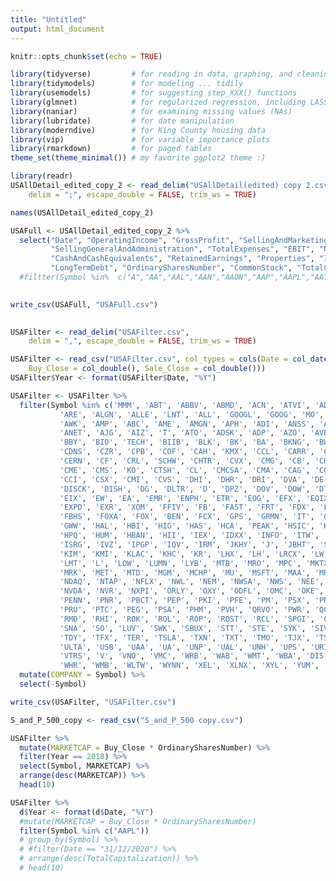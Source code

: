 ```yaml
---
title: "Untitled"
output: html_document
---
```


```r
knitr::opts_chunk$set(echo = TRUE)
```

```r
library(tidyverse)         # for reading in data, graphing, and cleaning
library(tidymodels)        # for modeling ... tidily
library(usemodels)         # for suggesting step_XXX() functions
library(glmnet)            # for regularized regression, including LASSO
library(naniar)            # for examining missing values (NAs)
library(lubridate)         # for date manipulation
library(moderndive)        # for King County housing data
library(vip)               # for variable importance plots
library(rmarkdown)         # for paged tables
theme_set(theme_minimal()) # my favorite ggplot2 theme :)
```

```r
library(readr)
USAllDetail_edited_copy_2 <- read_delim("USAllDetail(edited) copy 2.csv", 
    delim = ";", escape_double = FALSE, trim_ws = TRUE)
```

```r
names(USAllDetail_edited_copy_2)
```

```r
USAFull <- USAllDetail_edited_copy_2 %>% 
  select("Date", "OperatingIncome", "GrossProfit", "SellingAndMarketingExpense", "OperatingRevenue", "TotalRevenue",
         "SellingGeneralAndAdministration", "TotalExpenses", "EBIT", "NetIncome", "AccountsPayable", 
         "CashAndCashEquivalents", "RetainedEarnings", "Properties", "Inventory", "ShareIssued", "AccountsReceivable", 
         "LongTermDebt", "OrdinarySharesNumber", "CommonStock", "TotalCapitalization",  "Symbol" , "Exchange", "Buy_Close", "Sale_Close") 
  #filtter(Symbol %in%  c("A","AA","AAL","AAN","AAON","AAP","AAPL","AAT","AAWW","ABBV","ABC","ABCB","ABG","ABM","ABMD","ABR","ABT","ABTX","ABUS","ACA","ACAD","ACBI","ACC","ACCD","ACCO","ACEL","ACGL","ACHC","ACI","ACIW","ACLS","ACM","ACN","ACRE","ACRS","ADBE","ADC","ADGI","ADI","ADM","ADNT","ADP","ADPT","ADS","ADSK","ADT","ADTN","ADUS","ADV","AEE","AEIS","AEL","AEO","AEP","AERI","AES","AEVA","AFG","AFIN","AFL","AFMD","AGCO","AGEN","AGIO","AGL","AGLE","AGM","AGNC","AGO","AGR","AGTI","AGX","AGYS","AHCO","AHH","AHT","AI","AIG","AIMC","AIN","AIR","AIRC","AIT","AIV","AIZ","AJG","AJRD","AKAM","AKBA","AKR","AKRO","AKTS","AL","ALB","ALBO","ALDX","ALE","ALEC","ALEX","ALG","ALGM","ALGN","ALGS","ALGT","ALHC","ALK","ALKS","ALL","ALLE","ALLK","ALLO","ALLY","ALNY","ALRM","ALRS","ALSN","ALT","ALTG","ALTO","ALTR","ALVR","ALX","ALXO","AM","AMAT","AMBA","AMBC","AMBP","AMC","AMCR","AMCX","AMD","AME","AMED","AMEH","AMG","AMGN","AMH","AMK","AMKR","AMN","AMOT","AMP","AMPE","AMPH","AMRC","AMRK","AMRS","AMRX","AMSC","AMSF","AMSWA","AMT","AMTB","AMTI","AMTX","AMWD","AMWL","AMZN","AN","ANAB","ANAT","ANDE","ANET","ANF","ANGO","ANIK","ANIP","ANNX","ANSS","ANTM","AON","AOS","AOSL","AOUT","APA","APAM","APD","APEI","APG","APH","APLE","APLS","APLT","APO","APOG","APPF","APPH","APPN","APPS","APR","APTS","APTV","APYX","AQUA","AR","ARAY","ARCB","ARCH","ARCT","ARDX","ARE","ARES","ARGO","ARI","ARKO","ARLO","ARMK","ARNA","ARNC","AROC","AROW","ARQT","ARR","ARRY","ARVN","ARW","ARWR","ASAN","ASB","ASGN","ASH","ASIX","ASO","ASPN","ASTE","ASXC","ATEC","ATEN","ATEX","ATGE","ATH","ATHA","ATHX","ATI","ATKR","ATNI","ATNX","ATO","ATOM","ATOS","ATR","ATRA","ATRC","ATRI","ATRO","ATRS","ATSG","ATUS","ATVI","AUB","AUD","AVA","AVAH","AVAV","AVB","AVD","AVGO","AVID","AVIR","AVLR","AVNS","AVNT","AVNW","AVO","AVRO","AVT","AVTR","AVXL","AVY","AVYA","AWH","AWI","AWK","AWR","AX","AXGN","AXL","AXNX","AXON","AXP","AXS","AXSM","AXTA","AXTI","AYI","AYX","AZEK","AZO","AZPN","AZZ","B","BA","BAC","BAH","BALY","BANC","BAND","BANF","BANR","BATRA","BATRK","BAX","BBBY","BBIO","BBSI","BBWI","BBY","BC","BCAB","BCC","BCO","BCOR","BCOV","BCPC","BCRX","BDC","BDN","BDSI","BDX","BE","BEAM","BECN","BEN","BEPC","BERY","BF.A","BFAM","BF.B","BFC","BFLY","BFS","BFST","BG","BGCP","BGFV","BGS","BHB","BHE","BHF","BHG","BHLB","BHVN","BIG","BIGC","BIIB","BILL","BIO","BIPC","BJ","BJRI","BK","BKD","BKE","BKH","BKI","BKNG","BKR","BKU","BL","BLBD","BLD","BLDR","BLFS","BLFY","BLI","BLK","BLKB","BLL","BLMN","BLNK","BLUE","BLX","BMI","BMRC","BMRN","BMTC","BMY","BNED","BNFT","BNGO","BNL","BOH","BOKF","BOMN","BOOM","BOOT","BOX","BPMC","BPOP","BR","BRBR","BRC","BRK.B","BRKL","BRKR","BRKS","BRMK","BRO","BRP","BRSP","BRX","BRY","BSIG","BSRR","BSX","BSY","BTAI","BTRS","BTU","BTX","BURL","BUSE","BV","BVH","BW","BWA","BWB","BWXT","BX","BXC","BXMT","BXP","BY","BYD","BYND","BYRN","BYSI","BZH","C","CABO","CAC","CACC","CACI","CADE","CAG","CAH","CAI","CAKE","CAL","CALM","CALX","CAMP","CAR","CARA","CARG","CARR","CARS","CASH","CASS","CASY","CAT","CATC","CATO","CATY","CB","CBOE","CBRE","CBRL","CBSH","CBT","CBTX","CBU","CBZ","CC","CCCC","CCF","CCI","CCK","CCL","CCMP","CCNE","CCO","CCOI","CCRN","CCS","CCSI","CCXI","CDAK","CDAY","CDE","CDEV","CDK","CDLX","CDMO","CDNA","CDNS","CDW","CDXC","CDXS","CE","CEIX","CELH","CENT","CENTA","CENX","CERE","CERN","CERS","CERT","CEVA","CF","CFB","CFFN","CFG","CFR","CFX","CG","CGEM","CGNX","CHCO","CHCT","CHD","CHDN","CHE","CHEF","CHGG","CHH","CHK","CHNG","CHPT","CHRS","CHRW","CHS","CHTR","CHUY","CHX","CI","CIEN","CIM","CINF","CIO","CIR","CIT","CIVB","CL","CLAR","CLBK","CLDT","CLDX","CLF","CLFD","CLH","CLI","CLNE","CLPT","CLR","CLSK","CLVS","CLVT","CLW","CLX","CMA","CMBM","CMC","CMCO","CMCSA","CME","CMG","CMI","CMP","CMPR","CMRE","CMRX","CMS","CMTL","CNA","CNC","CNDT","CNK","CNM","CNMD","CNNE","CNO","CNOB","CNP","CNR","CNS","CNSL","CNTY","CNX","CNXC","CNXN","COF","COGT","COHR","COHU","COKE","COLB","COLD","COLL","COLM","COMM","CONE","CONN","COO","COOK","COOP","COP","COR","CORT","COST","COTY","COUP","COUR","COWN","CPA","CPB","CPE","CPF","CPK","CPLG","CPRI","CPRT","CPRX","CPS","CPSI","CPT","CR","CRAI","CRBU","CRC","CRI","CRIS","CRK","CRL","CRM","CRMT","CRNC","CRNX","CROX","CRS","CRSR","CRTX","CRUS","CRVL","CRWD","CRY","CSCO","CSGP","CSGS","CSII","CSL","CSR","CSSE","CSTL","CSTM","CSTR","CSV","CSWI","CSX","CTAS","CTBI","CTKB","CTLP","CTLT","CTMX","CTOS","CTRA","CTRE","CTRN","CTS","CTSH","CTSO","CTT","CTVA","CTXR","CTXS","CUBE","CUBI","CUE","CURI","CURO","CUTR","CUZ","CVA","CVAC","CVBF","CVCO","CVET","CVGW","CVI","CVLG","CVLT","CVM","CVNA","CVS","CVX","CW","CWEN","CWE.A","CWH","CWK","CWST","CWT","CXP","CXW","CYH","CYRX","CYTK","CZNC","CZR","D","DAL","DAN","DAR","DASH","DBD","DBI","DBRG","DBX","DCI","DCO","DCOM","DCPH","DCT","DD","DDD","DDOG","DDS","DE","DEA","DECK","DEI","DELL","DEN","DENN","DFIN","DFS","DG","DGII","DGX","DHC","DHI","DHIL","DHR","DHT","DIN","DIOD","DIS","DISCA","DISCK","DISH","DJCO","DK","DKNG","DKS","DLB","DLR","DLTR","DLX","DM","DMRC","DMTK","DNB","DNLI","DNMR","DNOW","DOC","DOCN","DOCU","DOMO","DOOR","DORM","DOV","DOW","DOX","DPZ","DRE","DRH","DRI","DRNA","DRQ","DRRX","DRVN","DSEY","DSGN","DSKE","DSP","DSPG","DT","DTE","DTIL","DTM","DUK","DV","DVA","DVAX","DVN","DX","DXC","DXCM","DXPE","DY","DYN","DZSI","EA","EAF","EAR","EAT","EB","EBAY","EBC","EBF","EBIX","EBS","EBSB","EBTC","ECHO","ECL","ECOL","ECOM","ECPG","ECVT","ED","EDIT","EEFT","EFC","EFSC","EFX","EGBN","EGHT","EGLE","EGP","EGRX","EHC","EHTH","EIG","EIX","EL","ELAN","ELF","ELS","ELY","EME","EMKR","EMN","EMR","ENDP","ENPH","ENR","ENS","ENSG","ENTA","ENTG","ENV","ENVA","EOG","EOLS","EOSE","EPAC","EPAM","EPAY","EPC","EPR","EPRT","EPZM","EQBK","EQC","EQH","EQIX","EQR","EQT","ERAS","ERIE","ERII","ES","ESE","ESGC","ESGR","ESI","ESNT","ESPR","ESRT","ESS","ESTC","ETD","ETN","ETR","ETRN","ETSY","ETWO","EVBG","EVC","EVER","EVH","EVLO","EVOP","EVR","EVRG","EVRI","EVTC","EW","EWBC","EWTX","EXAS","EXC","EXEL","EXLS","EXP","EXPD","EXPE","EXPI","EXPO","EXR","EXTR","EYE","EZPW","F","FA","FAF","FANG","FARO","FAST","FATE","FB","FBC","FBHS","FBK","FBMS","FBNC","FBP","FBRT","FBRX","FC","FCBC","FCEL","FCF","FCFS","FCN","FCNCA","FCPT","FCX","FDMT","FDP","FDS","FDX","FE","FELE","FFBC","FFIC","FFIN","FFIV","FFWM","FGEN","FHB","FHI","FHN","FIBK","FICO","FIGS","FIS","FISI","FISV","FITB","FIVE","FIVN","FIX","FIZZ","FL","FLDM","FLGT","FLIC","FLL","FLO","FLOW","FLR","FLS","FLT","FLWS","FLXN","FLYW","FMBH","FMBI","FMC","FMNB","FMTX","FN","FNB","FND","FNF","FNKO","FOA","FOCS","FOE","FOLD","FOR","FORM","FORR","FOSL","FOUR","FOX","FOXA","FOXF","FPI","FR","FRC","FREE","FRG","FRME","FRO","FROG","FRPH","FRPT","FRST","FRT","FRTA","FSLR","FSLY","FSP","FSR","FSS","FTDR","FTNT","FTV","FUBO","FUL","FULC","FULT","FUV","FWONA","FWONK","FWRD","G","GABC","GAN","GATO","GATX","GBCI","GBIO","GBT","GBX","GCI","GCMG","GCO","GCP","GD","GDDY","GDEN","GDOT","GDYN","GE","GEF","GEF.B","GEO","GERN","GES","GEVO","GFF","GGG","GH","GHC","GIC","GIII","GILD","GIS","GKOS","GL","GLDD","GLNG","GLOB","GLPI","GLT","GLW","GM","GME","GMED","GMRE","GMS","GNK","GNL","GNOG","GNRC","GNTX","GNUS","GNW","GO","GOCO","GOEV","GOGO","GOLF","GOOD","GOOG","GOOGL","GOSS","GPC","GPI","GPK","GPMT","GPN","GPRE","GPRO","GPS","GRBK","GRC","GRMN","GRPN","GRTS","GRWG","GS","GSAT","GSBC","GSHD","GSKY","GT","GTES","GTHX","GTLS","GTN","GTS","GTY","GVA","GWB","GWRE","GWW","GXO","H","HA","HAE","HAFC","HAIN","HAL","HALO","HAS","HASI","HAYN","HAYW","HBAN","HBI","HBIO","HBNC","HCA","HCAT","HCC","HCCI","HCI","HCKT","HCSG","HD","HE","HEAR","HEES","HEI","HEI.A","HELE","HES","HFC","HFWA","HGEN","HGV","HHC","HI","HIBB","HIFS","HIG","HII","HIW","HL","HLF","HLI","HLIO","HLIT","HLNE","HLT","HLX","HMHC","HMN","HMST","HNGR","HNI","HOFT","HOG","HOLX","HOMB","HON","HONE","HOPE","HOV","HP","HPE","HPP","HPQ","HQY","HR","HRB","HRC","HRI","HRL","HRMY","HRTX","HSC","HSIC","HSII","HSKA","HST","HSTM","HSY","HT","HTA","HTBI","HTBK","HTH","HTLD","HTLF","HUBB","HUBG","HUBS","HUM","HUN","HURN","HVT","HWC","HWKN","HWM","HXL","HY","HYFM","HYLN","HZNP","HZO","IAA","IAC","IART","IBCP","IBIO","IBKR","IBM","IBOC","IBP","IBRX","IBTX","ICAD","ICE","ICFI","ICHR","ICPT","ICUI","ICVX","IDA","IDCC","IDEX","IDT","IDXX","IDYA","IESC","IEX","IFF","IGMS","IGT","IHRT","IIIN","IIIV","IIPR","IIVI","ILMN","ILPT","IMAX","IMGN","IMKTA","IMVT","IMXI","INBX","INCY","INDB","INDT","INFN","INFO","INGN","INGR","INN","INNV","INO","INOV","INSG","INSM","INSP","INSW","INT","INTC","INTU","INVA","INVE","INVH","IONS","IOSP","IOVA","IP","IPAR","IPG","IPGP","IPI","IQV","IR","IRBT","IRDM","IRM","IRT","IRTC","IRWD","ISBC","ISEE","ISRG","IT","ITCI","ITGR","ITOS","ITRI","ITT","ITW","IVR","IVZ","J","JACK","JAMF","JAZZ","JBGS","JBHT","JBL","JBLU","JBSS","JBT","JCI","JEF","JELD","JHG","JJSF","JKHY","JLL","JNJ","JNPR","JOE","JOUT","JPM","JRVR","JW.A","JWN","JYNT","K","KAI","KALU","KALV","KAMN","KAR","KBAL","KBH","KBR","KDMN","KDNY","KDP","KE","KELYA","KEX","KEY","KEYS","KFRC","KFY","KHC","KIDS","KIM","KKR","KLAC","KLIC","KMB","KMI","KMPH","KMPR","KMT","KMX","KN","KNSA","KNSL","KNTE","KNX","KO","KOD","KODK","KOP","KOPN","KOS","KPTI","KR","KRA","KRC","KREF","KRG","KRNY","KRO","KRON","KROS","KRTX","KRYS","KSS","KSU","KTB","KTOS","KURA","KW","KWR","KYMR","L","LAD","LADR","LAMR","LANC","LAND","LASR","LAUR","LAW","LAZ","LBAI","LBRDA","LBRDK","LBRT","LC","LCII","LCTX","LDOS","LE","LEA","LECO","LEG","LEN","LEN.B","LESL","LEU","LFST","LFUS","LGF.A","LGF.B","LGIH","LGND","LH","LHCG","LHX","LII","LILA","LILAK","LIND","LITE","LIVN","LKFN","LKQ","LL","LLNW","LLY","LMAT","LMND","LMNR","LMT","LNC","LNG","LNN","LNT","LNTH","LOB","LOCO","LOPE","LORL","LOVE","LOW","LPG","LPI","LPLA","LPRO","LPSN","LPX","LQDT","LRCX","LRN","LSCC","LSI","LSTR","LSXMA","LSXMK","LTC","LTHM","LULU","LUMN","LUNA","LUNG","LUV","LVS","LW","LXFR","LXP","LYB","LYFT","LYV","LZ","LZB","M","MA","MAA","MAC","MAN","MANH","MANT","MAR","MARA","MAS","MASI","MASS","MAT","MATW","MATX","MAX","MAXR","MBI","MBIN","MBUU","MBWM","MC","MCB","MCBS","MCD","MCF","MCFE","MCFT","MCHP","MCK","MCO","MCRB","MCRI","MCS","MCW","MCY","MD","MDB","MDC","MDGL","MDLZ","MDP","MDRX","MDT","MDU","MDXG","MED","MEDP","MEG","MEI","MEIP","MET","MFA","MGEE","MGI","MGLN","MGM","MGNI","MGNX","MGPI","MGRC","MGTX","MGY","MHK","MHO","MIDD","MIME","MITK","MKC","MKL","MKSI","MKTX","MLAB","MLI","MLM","MLR","MMAT","MMC","MMI","MMM","MMS","MMSI","MNDT","MNKD","MNMD","MNR","MNRL","MNRO","MNST","MNTV","MO","MOD","MODN","MODV","MOFG","MOG.A","MOH","MORF","MORN","MOS","MOV","MP","MPAA","MPB","MPC","MPLN","MPW","MPWR","MRC","MRCY","MRK","MRNA","MRNS","MRO","MRSN","MRTN","MRTX","MRVI","MRVL","MS","MSA","MSBI","MSCI","MSEX","MSFT","MSGE","MSGS","MSI","MSM","MSP","MSTR","MTB","MTCH","MTD","MTDR","MTEM","MTG","MTH","MTN","MTOR","MTRN","MTSI","MTW","MTX","MTZ","MU","MUR","MUSA","MVBF","MVIS","MWA","MXL","MYE","MYGN","MYRG","NABL","NAPA","NARI","NAT","NATI","NAVI","NBHC","NBIX","NBR","NBTB","NCBS","NCLH","NCNO","NCR","NDAQ","NDLS","NDSN","NEE","NEM","NEO","NEOG","NESR","NET","NEU","NEWR","NEX","NFBK","NFE","NFG","NFLX","NG","NGM","NGMS","NGVT","NHC","NHI","NI","NJR","NKE","NKLA","NKTR","NKTX","NLOK","NLS","NLSN","NLTX","NLY","NMIH","NMRK","NNI","NNN","NOC","NOG","NOTV","NOV","NOVA","NOVT","NOW","NP","NPK","NPO","NPTN","NRC","NRG","NRIX","NRZ","NSA","NSC","NSIT","NSP","NSSC","NSTG","NTAP","NTB","NTCT","NTGR","NTLA","NTNX","NTRA","NTRS","NTST","NTUS","NUAN","NUE","NUS","NUVA","NUVB","NVAX","NVCR","NVDA","NVEC","NVEE","NVR","NVRO","NVST","NVT","NVTA","NWBI","NWE","NWL","NWLI","NWN","NWS","NWSA","NX","NXGN","NXPI","NXRT","NXST","NYCB","NYMT","NYT","O","OAS","OBNK","OC","OCDX","OCFC","OCGN","OCUL","OCX","ODFL","ODP","OEC","OFC","OFG","OFIX","OFLX","OGE","OGN","OGS","OHI","OI","OII","OIS","OKE","OKTA","OLED","OLLI","OLMA","OLN","OLP","OM","OMC","OMCL","OMER","OMF","OMI","ON","ONB","ONCR","ONEM","ONEW","ONTF","ONTO","OOMA","OPCH","OPEN","OPI","OPK","OPRT","OPRX","OPY","ORA","ORC","ORCL","ORGO","ORI","ORIC","ORLY","ORMP","OSBC","OSH","OSIS","OSK","OSPN","OSTK","OSUR","OSW","OTIS","OTRK","OTTR","OUST","OUT","OVV","OXM","OXY","OZK","PACB","PACK","PACW","PAE","PAG","PAHC","PANW","PAR","PARR","PASG","PATK","PAVM","PAYA","PAYC","PAYX","PB","PBCT","PBF","PBH","PBI","PCAR","PCG","PCH","PCOR","PCRX","PCT","PCTY","PCVX","PCYO","PD","PDCE","PDCO","PDFS","PDM","PEAK","PEB","PEBO","PECO","PEG","PEGA","PEN","PENN","PEP","PETQ","PETS","PFBC","PFC","PFE","PFG","PFGC","PFIS","PFS","PFSI","PG","PGC","PGEN","PGNY","PGR","PGRE","PGTI","PH","PHAT","PHM","PHR","PI","PII","PINC","PING","PINS","PIPR","PJT","PK","PKG","PKI","PLAB","PLAN","PLAY","PLBY","PLCE","PLD","PLMR","PLNT","PLOW","PLRX","PLTK","PLTR","PLUG","PLUS","PLXS","PLYM","PM","PMT","PMVP","PNC","PNFP","PNM","PNR","PNTG","PNW","PODD","POLY","POOL","POR","POST","POWI","POWW","PPBI","PPC","PPD","PPG","PPL","PRA","PRAA","PRAX","PRCH","PRDO","PRFT","PRG","PRGO","PRGS","PRI","PRIM","PRK","PRLB","PRLD","PRMW","PRO","PRPL","PRTA","PRTS","PRTY","PRU","PRVA","PRVB","PSA","PSB","PSFE","PSMT","PSN","PSNL","PSTG","PSTX","PSX","PTC","PTCT","PTEN","PTGX","PTON","PTVE","PUMP","PVH","PWR","PWSC","PXD","PYCR","PYPL","PZZA","QCOM","QCRH","QDEL","QGEN","QLYS","QMCO","QNST","QRTEA","QRVO","QS","QTRX","QTWO","QUOT","R","RAD","RADI","RAMP","RAPT","RARE","RAVN","RBBN","RBCAA","RBNC","RC","RCEL","RCII","RCKT","RCKY","RCL","RCM","RCUS","RDFN","RDN","RDNT","RDUS","RE","REAL","REG","REGI","REGN","REKR","REPL","REPX","RETA","REVG","REX","REXR","REYN","REZI","RF","RFL","RGA","RGEN","RGLD","RGNX","RGP","RGR","RH","RHI","RHP","RICK","RIDE","RIGL","RILY","RIOT","RJF","RKT","RL","RLAY","RLGY","RLI","RLJ","RLMD","RM","RMAX","RMBS","RMD","RMNI","RMO","RMR","RNA","RNG","RNR","RNST","ROAD","ROCC","ROCK","ROG","ROIC","ROK","ROKU","ROL","ROLL","ROP","ROST","RPAY","RPD","RPM","RPRX","RPT","RRC","RRD","RRGB","RRR","RRX","RS","RSG","RSI","RTX","RUBY","RUN","RUSHA","RUSHB","RUTH","RVI","RVLV","RVMD","RVNC","RWT","RXRX","RXT","RYAM","RYI","RYN","RYTM","SABR","SAFE","SAFM","SAFT","SAGE","SAH","SAIA","SAIC","SAIL","SAM","SANA","SANM","SASR","SATS","SAVA","SAVE","SBAC","SBCF","SBGI","SBH","SBNY","SBRA","SBSI","SBTX","SBUX","SC","SCCO","SCHL","SCHN","SCHW","SCI","SCL","SCS","SCSC","SCU","SCVL","SDGR","SEAS","SEB","SEE","SEER","SEIC","SELB","SEM","SENEA","SENS","SESN","SF","SFBS","SFIX","SFL","SFM","SFNC","SFST","SFT","SGEN","SGFY","SGH","SGMO","SGMS","SGRY","SHAK","SHC","SHEN","SHLS","SHO","SHOO","SHW","SHYF","SI","SIBN","SIEN","SIG","SIGA","SIGI","SILK","SIRI","SITC","SITE","SITM","SIVB","SIX","SJI","SJM","SJW","SKIN","SKLZ","SKT","SKX","SKY","SKYW","SLAB","SLB","SLCA","SLG","SLGN","SLM","SLP","SLQT","SLVM","SM","SMAR","SMBC","SMBK","SMCI","SMG","SMP","SMPL","SMTC","SNA","SNBR","SNCY","SNDR","SNDX","SNEX","SNOW","SNPS","SNV","SNX","SO","SOI","SON","SONO","SP","SPB","SPCE","SPFI","SPG","SPGI","SPLK","SPNE","SPNS","SPNT","SPOT","SPPI","SPR","SPRO","SPSC","SPT","SPTN","SPWH","SPWR","SPXC","SQ","SQZ","SR","SRC","SRCE","SRCL","SRDX","SRE","SRG","SRI","SRNE","SRPT","SRRK","SSB","SSD","SSNC","SSP","SSTI","SSTK","ST","STAA","STAG","STAR","STBA","STC","STE","STEM","STEP","STFC","STGW","STIM","STL","STLD","STNE","STNG","STOK","STOR","STRA","STRL","STRO","STT","STTK","STWD","STXB","STXS","STZ","SUI","SUM","SUMO","SUPN","SVC","SWAV","SWBI","SWCH","SWI","SWIM","SWK","SWKS","SWM","SWN","SWTX","SWX","SXC","SXI","SXT","SYBT","SYF","SYK","SYNA","SYNH","SYRS","SYY","T","TA","TACO","TALO","TAP","TBBK","TBI","TBK","TBPH","TCBI","TCBK","TCMD","TCRR","TCS","TCX","TDC","TDG","TDOC","TDS","TDW","TDY","TEAM","TECH","TELL","TEN","TENB","TER","TEX","TFC","TFSL","TFX","TG","TGH","TGI","TGNA","TGT","TGTX","THC","THFF","THG","THO","THR","THRM","THS","TIL","TILE","TITN","TJX","TKR","TLS","TLYS","TMCI","TMDX","TMHC","TMO","TMP","TMST","TMUS","TMX","TNC","TNDM","TNET","TNL","TNXP","TOL","TOWN","TPB","TPC","TPH","TPIC","TPL","TPR","TPTX","TPX","TR","TRC","TREE","TREX","TRGP","TRHC","TRIL","TRIP","TRMB","TRMK","TRN","TRNO","TRNS","TROW","TROX","TRS","TRST","TRTN","TRTX","TRU","TRUE","TRUP","TRV","TSC","TSCO","TSE","TSHA","TSLA","TSN","TSP","TT","TTC","TTCF","TTD","TTEC","TTEK","TTGT","TTI","TTMI","TTWO","TUP","TVTX","TVTY","TW","TWI","TWLO","TWNK","TWO","TWOU","TWST","TWTR","TXG","TXMD","TXN","TXRH","TXT","TYL","U","UA","UAA","UAL","UAVS","UBA","UBER","UBSI","UCBI","UCTT","UDR","UE","UEC","UEIC","UFCS","UFPI","UFPT","UFS","UGI","UHAL","UHS","UHT","UI","UIS","ULCC","ULTA","UMBF","UMH","UMPQ","UNF","UNFI","UNH","UNIT","UNM","UNP","UNVR","UPLD","UPS","UPST","UPWK","URBN","URG","URGN","URI","USB","USFD","USM","USNA","USPH","UTHR","UTL","UTZ","UUUU","UVE","UVSP","UVV","UWMC","V","VAC","VAPO","VBIV","VBTX","VC","VCEL","VCRA","VCYT","VEC","VECO","VEEV","VERI","VERU","VERV","VFC","VG","VGR","VIAC","VIACA","VIAV","VICI","VICR","VIEW","VIR","VIRT","VIRX","VITL","VIVO","VKTX","VLDR","VLO","VLY","VMC","VMEO","VMI","VMW","VNDA","VNO","VNT","VOYA","VPG","VRAY","VREX","VRM","VRNS","VRNT","VRRM","VRS","VRSK","VRSN","VRT","VRTS","VRTV","VRTX","VSAT","VSCO","VSEC","VSH","VST","VSTM","VSTO","VTGN","VTOL","VTR","VTRS","VUZI","VVI","VVNT","VVV","VXRT","VZ","W","WAB","WABC","WAFD","WAL","WASH","WAT","WBA","WBS","WBT","WCC","WD","WDAY","WDC","WDFC","WEC","WELL","WEN","WERN","WETF","WEX","WFC","WGO","WH","WHD","WHR","WINA","WING","WIRE","WIX","WK","WKHS","WLDN","WLK","WLL","WLLAW","WLLBW","WLTW","WM","WMB","WMK","WMS","WMT","WNC","WOLF","WOOF","WOR","WOW","WPC","WRB","WRE","WRK","WRLD","WSBC","WSBF","WSC","WSFS","WSM","WSO","WSR","WST","WTBA","WTFC","WTI","WTM","WTRG","WTS","WTTR","WU","WW","WWD","WWE","WWW","WY","WYNN","X","XEL","XENT","XHR","XLNX","XLRN","XMTR","XNCR","XOM","XONE","XPEL","XPER","XPO","XPRO","XRAY","XRX","XXII","XYL","Y","YELP","YETI","YEXT","YMAB","YORW","YUM","YUMC","Z","ZBH","ZBRA","ZD","ZEN","ZG","ZGNX","ZION","ZIOP","ZIXI","ZM","ZNGA","ZNTL","ZS","ZTS","ZUMZ","ZUO","ZWS"))
  
```

```r
write_csv(USAFull, "USAFull.csv")
 
```


```r
USAFilter <- read_delim("USAFilter.csv", 
    delim = ",", escape_double = FALSE, trim_ws = TRUE)
```

```r
USAFilter <- read_csv("USAFilter.csv", col_types = cols(Date = col_date(format = "%d/%m/%Y"), 
    Buy_Close = col_double(), Sale_Close = col_double()))
USAFilter$Year <- format(USAFilter$Date, "%Y")
```

```r
USAFilter <- USAFilter %>% 
  filter(Symbol %in% c('MMM', 'ABT', 'ABBV', 'ABMD', 'ACN', 'ATVI', 'ADBE', 'AMD', 'AAP', 'AES', 'AFL', 'A', 'APD', 'AKAM', 'ALK', 'ALB', 
		   'ARE', 'ALGN', 'ALLE', 'LNT', 'ALL', 'GOOGL', 'GOOG', 'MO', 'AMZN', 'AMCR', 'AEE', 'AAL', 'AEP', 'AXP', 'AIG', 'AMT',
		   'AWK', 'AMP', 'ABC', 'AME', 'AMGN', 'APH', 'ADI', 'ANSS', 'ANTM', 'AON', 'AOS', 'APA', 'AAPL', 'AMAT', 'APTV', 'ADM',
		   'ANET', 'AJG', 'AIZ', 'T', 'ATO', 'ADSK', 'ADP', 'AZO', 'AVB', 'AVY', 'BKR', 'BLL', 'BAC', 'BBWI', 'BAX', 'BDX', 'BRK.B',
		   'BBY', 'BIO', 'TECH', 'BIIB', 'BLK', 'BK', 'BA', 'BKNG', 'BWA', 'BXP', 'BSX', 'BMY', 'AVGO', 'BR', 'BRO', 'BF.B', 'CHRW',
		   'CDNS', 'CZR', 'CPB', 'COF', 'CAH', 'KMX', 'CCL', 'CARR', 'CTLT', 'CAT', 'CBOE', 'CBRE', 'CDW', 'CE', 'CNC', 'CNP', 'CDAY',
		   'CERN', 'CF', 'CRL', 'SCHW', 'CHTR', 'CVX', 'CMG', 'CB', 'CHD', 'CI', 'CINF', 'CTAS', 'CSCO', 'C', 'CFG', 'CTXS', 'CLX',
		   'CME', 'CMS', 'KO', 'CTSH', 'CL', 'CMCSA', 'CMA', 'CAG', 'COP', 'ED', 'STZ', 'COO', 'CPRT', 'GLW', 'CTVA', 'COST', 'CTRA',
		   'CCI', 'CSX', 'CMI', 'CVS', 'DHI', 'DHR', 'DRI', 'DVA', 'DE', 'DAL', 'XRAY', 'DVN', 'DXCM', 'FANG', 'DLR', 'DFS', 'DISCA',
		   'DISCK', 'DISH', 'DG', 'DLTR', 'D', 'DPZ', 'DOV', 'DOW', 'DTE', 'DUK', 'DRE', 'DD', 'DXC', 'EMN', 'ETN', 'EBAY', 'ECL',
		   'EIX', 'EW', 'EA', 'EMR', 'ENPH', 'ETR', 'EOG', 'EFX', 'EQIX', 'EQR', 'ESS', 'EL', 'ETSY', 'EVRG', 'ES', 'RE', 'EXC', 'EXPE',
		   'EXPD', 'EXR', 'XOM', 'FFIV', 'FB', 'FAST', 'FRT', 'FDX', 'FIS', 'FITB', 'FE', 'FRC', 'FISV', 'FLT', 'FMC', 'F', 'FTNT', 'FTV',
		   'FBHS', 'FOXA', 'FOX', 'BEN', 'FCX', 'GPS', 'GRMN', 'IT', 'GNRC', 'GD', 'GE', 'GIS', 'GM', 'GPC', 'GILD', 'GL', 'GPN', 'GS',
		   'GWW', 'HAL', 'HBI', 'HIG', 'HAS', 'HCA', 'PEAK', 'HSIC', 'HSY', 'HES', 'HPE', 'HLT', 'HOLX', 'HD', 'HON', 'HRL', 'HST', 'HWM',
		   'HPQ', 'HUM', 'HBAN', 'HII', 'IEX', 'IDXX', 'INFO', 'ITW', 'ILMN', 'INCY', 'IR', 'INTC', 'ICE', 'IBM', 'IP', 'IPG', 'IFF', 'INTU',
		   'ISRG', 'IVZ', 'IPGP', 'IQV', 'IRM', 'JKHY', 'J', 'JBHT', 'SJM', 'JNJ', 'JCI', 'JPM', 'JNPR', 'KSU', 'K', 'KEY', 'KEYS', 'KMB',
		   'KIM', 'KMI', 'KLAC', 'KHC', 'KR', 'LHX', 'LH', 'LRCX', 'LW', 'LVS', 'LEG', 'LDOS', 'LEN', 'LLY', 'LNC', 'LIN', 'LYV', 'LKQ', 
		   'LMT', 'L', 'LOW', 'LUMN', 'LYB', 'MTB', 'MRO', 'MPC', 'MKTX', 'MAR', 'MMC', 'MLM', 'MAS', 'MA', 'MTCH', 'MKC', 'MCD', 'MCK', 'MDT',
		   'MRK', 'MET', 'MTD', 'MGM', 'MCHP', 'MU', 'MSFT', 'MAA', 'MRNA', 'MHK', 'TAP', 'MDLZ', 'MPWR', 'MNST', 'MCO', 'MS', 'MOS', 'MSI', 'MSCI',
		   'NDAQ', 'NTAP', 'NFLX', 'NWL', 'NEM', 'NWSA', 'NWS', 'NEE', 'NLSN', 'NKE', 'NI', 'NSC', 'NTRS', 'NOC', 'NLOK', 'NCLH', 'NRG', 'NUE',
		   'NVDA', 'NVR', 'NXPI', 'ORLY', 'OXY', 'ODFL', 'OMC', 'OKE', 'ORCL', 'OGN', 'OTIS', 'PCAR', 'PKG', 'PH', 'PAYX', 'PAYC', 'PYPL', 
		   'PENN', 'PNR', 'PBCT', 'PEP', 'PKI', 'PFE', 'PM', 'PSX', 'PNW', 'PXD', 'PNC', 'POOL', 'PPG', 'PPL', 'PFG', 'PG', 'PGR', 'PLD', 
		   'PRU', 'PTC', 'PEG', 'PSA', 'PHM', 'PVH', 'QRVO', 'PWR', 'QCOM', 'DGX', 'RL', 'RJF', 'RTX', 'O', 'REG', 'REGN', 'RF', 'RSG', 
		   'RMD', 'RHI', 'ROK', 'ROL', 'ROP', 'ROST', 'RCL', 'SPGI', 'CRM', 'SBAC', 'SLB', 'STX', 'SEE', 'SRE', 'NOW', 'SHW', 'SPG', 'SWKS',
		   'SNA', 'SO', 'LUV', 'SWK', 'SBUX', 'STT', 'STE', 'SYK', 'SIVB', 'SYF', 'SNPS', 'SYY', 'TMUS', 'TROW', 'TTWO', 'TPR', 'TGT', 'TEL',
		   'TDY', 'TFX', 'TER', 'TSLA', 'TXN', 'TXT', 'TMO', 'TJX', 'TSCO', 'TT', 'TDG', 'TRV', 'TRMB', 'TFC', 'TWTR', 'TYL', 'TSN', 'UDR',
		   'ULTA', 'USB', 'UAA', 'UA', 'UNP', 'UAL', 'UNH', 'UPS', 'URI', 'UHS', 'VLO', 'VTR', 'VRSN', 'VRSK', 'VZ', 'VRTX', 'VFC', 'VIAC', 
		   'VTRS', 'V', 'VNO', 'VMC', 'WRB', 'WAB', 'WMT', 'WBA', 'DIS', 'WM', 'WAT', 'WEC', 'WFC', 'WELL', 'WST', 'WDC', 'WU', 'WRK', 'WY', 
		   'WHR', 'WMB', 'WLTW', 'WYNN', 'XEL', 'XLNX', 'XYL', 'YUM', 'ZBRA', 'ZBH', 'ZION', 'ZTS')) %>% 
  mutate(COMPANY = Symbol) %>% 
  select(-Symbol)
```

```r
write_csv(USAFilter, "USAFilter.csv")
```


```r
S_and_P_500_copy <- read_csv("S_and_P_500 copy.csv") 
```



```r
USAFilter %>% 
  mutate(MARKETCAP = Buy_Close * OrdinarySharesNumber) %>% 
  filter(Year == 2018) %>%
  select(Symbol, MARKETCAP) %>%
  arrange(desc(MARKETCAP)) %>%
  head(10)
```

```r
USAFilter %>% 
  d$Year <- format(d$Date, "%Y")
  #mutate(MARKETCAP = Buy_Close * OrdinarySharesNumber)
  filter(Symbol %in% c("AAPL"))
  # group_by(Symbol) %>% 
  # #filter(Date == "31/12/2020") %>% 
  # arrange(desc(TotalCapitalization)) %>% 
  # head(10)
```


